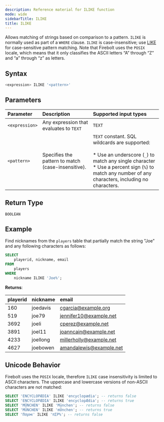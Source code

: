 ```yaml
---
description: Reference material for ILIKE function
mode: wide
sidebarTitle: ILIKE
title: ILIKE
---
```



Allows matching of strings based on comparison to a pattern. `ILIKE` is normally used as part of a `WHERE` clause. `ILIKE` is case-insensitive; use [LIKE](/functions-reference/string/like) for case-sensitive pattern matching. Note that Firebolt uses the `POSIX` locale, which means that it only classifies the ASCII letters “A” through “Z” and “a” through “z” as letters.

## Syntax


```sql
<expression> ILIKE '<pattern>'
```

## Parameters


| Parameter | Description |Supported input types |
| :-------- | :---------- | :---------------------|
| `<expression>` | Any expression that evaluates to `TEXT` | `TEXT` |
| `<pattern>` | Specifies the pattern to match (case-insensitive). | `TEXT` constant. SQL wildcards are supported: <br/> <br/>* Use an underscore (`_`) to match any single character<br/>* Use a percent sign (`%`) to match any number of any characters, including no characters. |


## Return Type
`BOOLEAN`

## Example

Find nicknames from the `players` table that partially match the string "Joe" and any following characters as follows:

```sql
SELECT
	playerid, nickname, email
FROM
	players
WHERE
	nickname ILIKE 'Joe%';
```

**Returns**:

| playerid | nickname | email                   |
|:---------|:----------|:-----------------------|
| 160      | joedavis | cgarcia@example.org     |
| 519 	   | joe79    | jennifer10@example.net  |
| 3692 	   | joeli    | cperez@example.net      |
| 3891	   | joel11   | joanncain@example.net   |
| 4233 	   | joellong | millerholly@example.net |
| 4627 	   | joebowen | amandalewis@example.net |

## Unicode Behavior

Firebolt uses the `POSIX` locale, therefore `ILIKE` case insensitivity is limited to ASCII characters. The uppercase and lowercase versions of non-ASCII characters are not matched:
```sql
SELECT 'ENCYCLOPÆDIA' ILIKE 'encyclopædia'; -- returns false
SELECT 'ENCYCLOPÆDIA' ILIKE 'encyclopÆdia'; -- returns true
SELECT 'MÜNCHEN' ILIKE 'München'; -- returns false
SELECT 'MÜNCHEN' ILIKE 'mÜnchen'; -- returns true
SELECT 'Πσρ⋈' ILIKE 'πΣΡ%'; -- returns false
```

